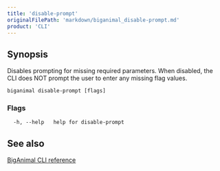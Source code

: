 ```yaml
---
title: 'disable-prompt'
originalFilePath: 'markdown/biganimal_disable-prompt.md'
product: 'CLI'
---
```




## Synopsis

Disables prompting for missing required parameters. When disabled, the CLI does NOT
prompt the user to enter any missing flag values.

```
biganimal disable-prompt [flags]
```

### Flags

```
  -h, --help   help for disable-prompt
```

## See also

 [BigAnimal CLI reference](../cli_reference)